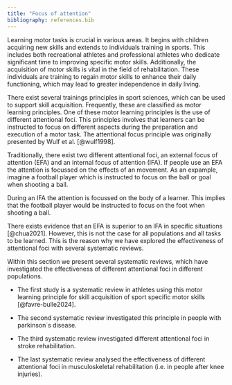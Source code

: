```yaml
---
title: "Focus of attention"
bibliography: references.bib
---
```


Learning motor tasks is crucial in various areas. It begins with children acquiring new skills and extends to individuals training in sports. This includes both recreational athletes and professional athletes who dedicate significant time to improving specific motor skills. Additionally, the acquisition of motor skills is vital in the field of rehabilitation. These individuals are training to regain motor skills to enhance their daily functioning, which may lead to greater independence in daily living.

There exist several trainings principles in sport sciences, which can be used to support skill acquisition. Frequently, these are classified as motor learning principles. One of these motor learning principles is the use of different attentional foci. This principles involves that learners can be instructed to focus on different aspects during the preparation and execution of a motor task. The attentional focus principle was originally presented by Wulf et al. [@wulf1998].

Traditionally, there exist two different attentional foci, an external focus of attention (EFA) and an internal focus of attention (IFA). If people use an EFA the attention is focussed on the effects of an movement. As an expample, imagine a football player which is instructed to focus on the ball or goal when shooting a ball.

During an IFA the attention is focussed on the body of a learner. This implies that the football player would be instructed to focus on the foot when shooting a ball.

There exists evidence that an EFA is superior to an IFA in specific situations [@chua2021]. However, this is not the case for all populations and all tasks to be learned. This is the reason why we have explored the effectiveness of attentional foci with several systematic reviews.

Within this section we present several systematic reviews, which have investigated the effectiveness of different attentional foci in different populations.

-   The first study is a systematic review in athletes using this motor learning principle for skill acquisition of sport specific motor skills [@favre-bulle2024].

-   The second systematic review investigated this principle in people with parkinson´s disease.

-   The third systematic review investigated different attentional foci in stroke rehabilitation.

-   The last systematic review analysed the effectiveness of different attentional foci in musculoskeletal rehabilitation (i.e. in people after knee injuries).
